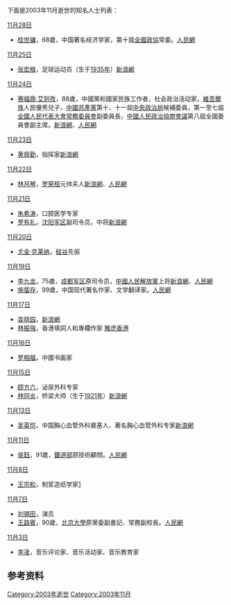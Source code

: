 <noinclude>{{MonthTOC|2003年|逝世人物列表}}

下面是2003年11月逝世的知名人士列表：
</noinclude>

;[[11月28日|11月28日]]
*[[桂世镛|桂世镛]]，68歲，中国著名经济学家，第十屆[[全國政協|全國政協]]常委。[http://www.people.com.cn/GB/paper464/10862/986268.html 人民網]{{dead link|date=十一月 2017 |bot=InternetArchiveBot }}

;[[11月25日|11月25日]]
*[[张宏根|张宏根]]，足球运动员（生于[[1935年|1935年]]）[http://sports.sina.com.cn/s/2003-11-27/0258109169s.shtml 新浪網]{{Wayback|url=http://sports.sina.com.cn/s/2003-11-27/0258109169s.shtml |date=20160304102300 }}

;[[11月24日|11月24日]]
*[[赛福鼎·艾则孜|赛福鼎·艾则孜]]，88歲，中國黨和國家民族工作者，社会政治活动家，[[維吾爾族|維吾爾族]]人民優秀兒子，[[中國共產黨|中國共產黨]]第十、十一屆[[中央政治局|中央政治局]]候補委員，第一至七屆[[全國人民代表大會常務委員會|全國人民代表大會常務委員會]]副委員長，[[中國人民政治協商會議|中國人民政治協商會議]]第八屆全國委員會副主席。[http://news.sina.com.cn/o/2003-11-25/04041180348s.shtml 新浪網]{{Wayback|url=http://news.sina.com.cn/o/2003-11-25/04041180348s.shtml |date=20160304103022 }}、[http://www.people.com.cn/GB/14576/15017/2210164.html 人民網]{{Wayback|url=http://www.people.com.cn/GB/14576/15017/2210164.html |date=20160304081953 }}

;[[11月23日|11月23日]]
*[[黄佩勤|黄佩勤]]，指挥家[http://ent.sina.com.cn/2003-11-26/2308241154.html 新浪網]{{Wayback|url=http://ent.sina.com.cn/2003-11-26/2308241154.html |date=20160304084732 }}

;[[11月22日|11月22日]]
*[[林月琴|林月琴]]，[[罗荣桓|罗荣桓]]元帅夫人[http://news.sina.com.cn/o/2003-11-29/10331213297s.shtml 新浪網]{{Wayback|url=http://news.sina.com.cn/o/2003-11-29/10331213297s.shtml |date=20160304135359 }}、[https://web.archive.org/web/20090429172234/http://www.people.com.cn/GB/paper464/10756/977444.html 人民網]

;[[11月21日|11月21日]]
*[[朱希涛|朱希涛]]，口腔医学专家
*[[罗有礼|罗有礼]]，[[沈阳军区|沈阳军区]]副司令员，中将[http://jczs.sina.com.cn/2003-12-03/168292.html 新浪網]{{Wayback|url=http://jczs.sina.com.cn/2003-12-03/168292.html |date=20051113233629 }}

;[[11月20日|11月20日]]
*[[尤金·克莱纳|尤金·克莱纳]]，[[硅谷|硅谷]]先驱

;[[11月19日|11月19日]]
*[[李九龙|李九龙]]，75歲，[[成都军区|成都军区]]原司令员，[[中國人民解放軍|中國人民解放軍]]上将[http://jczs.sina.com.cn/2003-11-30/167151.html 新浪網]{{Wayback|url=http://jczs.sina.com.cn/2003-11-30/167151.html |date=20060307124835 }}、[https://web.archive.org/web/20031216073214/http://www.people.com.cn/GB/paper464/10831/983817.html 人民網]
*[[施蛰存|施蛰存]]，99歲，中国现代著名作家、文学翻译家。[http://www.people.com.cn/GB/wenhua/22219/2200329.html 人民網]{{Wayback|url=http://www.people.com.cn/GB/wenhua/22219/2200329.html |date=20160304091627 }}

;[[11月17日|11月17日]]
*[[袁晓园|袁晓园]]，[http://news.sina.com.cn/o/2003-11-23/19371172421s.shtml 新浪網]{{Wayback|url=http://news.sina.com.cn/o/2003-11-23/19371172421s.shtml |date=20160304211351 }}
*[[林振強|林振強]]，香港填詞人和專欄作家 [https://web.archive.org/web/20050208115036/http://hk.news.yahoo.com/031117/60/vgjl.html 雅虎香港]

;[[11月16日|11月16日]]
*[[罗相福|罗相福]]，中國书画家

;[[11月15日|11月15日]]
*[[顾方六|顾方六]]，泌尿外科专家
*[[林同炎|林同炎]]，桥梁大师（生于[[1921年|1921年]]）[http://news.sina.com.cn/w/2003-11-21/10151160393s.shtml 新浪網]{{Wayback|url=http://news.sina.com.cn/w/2003-11-21/10151160393s.shtml |date=20160304083223 }}

;[[11月13日|11月13日]]
*[[吴英恺|吴英恺]]，中国胸心血管外科奠基人、著名胸心血管外科专家[http://news.sina.com.cn/o/2003-11-14/17351120521s.shtml 新浪網]{{Wayback|url=http://news.sina.com.cn/o/2003-11-14/17351120521s.shtml |date=20160304142743 }}

;[[11月11日|11月11日]]
*[[吳鈺|吳鈺]]，91歲，[[中華人民共和國鐵道部|鐵道部]]原技術顧問。[https://web.archive.org/web/20031223202121/http://www.people.com.cn/GB/paper464/10851/985542.html 人民網]

;[[11月8日|11月8日]]
*[[王宗和|王宗和]]，制浆造纸学家[http://news.sina.com.cn/c/2003-11-14/10441118371s.shtml]{{Wayback|url=http://news.sina.com.cn/c/2003-11-14/10441118371s.shtml |date=20190727195022 }}

;[[11月7日|11月7日]]
*[[刘锡田|刘锡田]]，演员
*[[王路賓|王路賓]]，90歲，[[北京大學|北京大學]]原黨委副書記、常務副校長。[https://web.archive.org/web/20031205080832/http://www.people.com.cn/GB/paper464/10749/976782.html 人民網]

;[[11月3日|11月3日]]
*[[李凌_(音乐家)|李凌]]，音乐评论家、音乐活动家、音乐教育家

== 参考资料 ==
{{reflist}}

{{各年各月份逝世人物}}

[[Category:2003年逝世|Category:2003年逝世]]
[[Category:2003年11月|Category:2003年11月]]